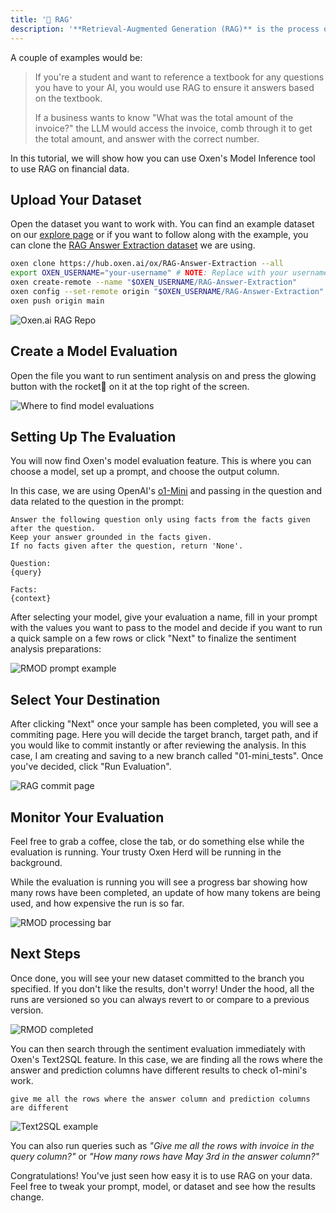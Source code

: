 ```yaml
---
title: '🧠 RAG'
description: '**Retrieval-Augmented Generation (RAG)** is the process of retrieving information that the AI does not have in its training data to answer a question. RAG is usually used to answer customer service questions, analyze legal documents, answer internal business questions, and much more.'
---
```


A couple of examples would be:
>
>If you're a student and want to reference a textbook for any questions you have to your AI, you would use RAG to ensure it answers based on the textbook.
>
>If a business wants to know "What was the total amount of the invoice?" the LLM would access the invoice, comb through it to get the total amount, and answer with the correct number.

In this tutorial, we will show how you can use Oxen's Model Inference tool to use RAG on financial data. 

## Upload Your Dataset

Open the dataset you want to work with. You can find an example dataset on our [explore page](https://www.oxen.ai/explore) or if you want to follow along with the example, you can clone the [RAG Answer Extraction dataset](https://www.oxen.ai/ox/RAG-Answer-Extraction) we are using.

```bash
oxen clone https://hub.oxen.ai/ox/RAG-Answer-Extraction --all
export OXEN_USERNAME="your-username" # NOTE: Replace with your username
oxen create-remote --name "$OXEN_USERNAME/RAG-Answer-Extraction"
oxen config --set-remote origin "$OXEN_USERNAME/RAG-Answer-Extraction"
oxen push origin main
```

<img
  className="block"
  src="/images/rag_dataset.png"
  alt="Oxen.ai RAG Repo"
/>

## Create a Model Evaluation

Open the file you want to run sentiment analysis on and press the glowing button with the rocket🚀 on it at the top right of the screen.


<img
  className="block"
  src="/images/rmod_button.png"
  alt="Where to find model evaluations"
/>

## Setting Up The Evaluation

You will now find Oxen's model evaluation feature. This is where you can choose a model, set up a prompt, and choose the output column.

In this case, we are using OpenAI's [o1-Mini](https://platform.openai.com/docs/models/gpt-4o) and passing in the question and data related to the question in the prompt:

```
Answer the following question only using facts from the facts given after the question.
Keep your answer grounded in the facts given.
If no facts given after the question, return 'None'.

Question:
{query}

Facts:
{context}
```

After selecting your model, give your evaluation a name, fill in your prompt with the values you want to pass to the model and decide if you want to run a quick sample on a few rows or click "Next" to finalize the sentiment analysis preparations:

<img
  className="block"
  src="/images/rag_sample_responses.png"
  alt="RMOD prompt example"
/>

## Select Your Destination

After clicking "Next" once your sample has been completed, you will see a commiting page. Here you will decide the target branch, target path, and if you would like to commit instantly or after reviewing the analysis.
In this case, I am creating and saving to a new branch called "01-mini_tests". Once you've decided, click "Run Evaluation".

<img
  className="block"
  src="/images/rag_commit_page.png"
  alt="RAG commit page"
/>

## Monitor Your Evaluation

Feel free to grab a coffee, close the tab, or do something else while the evaluation is running. Your trusty Oxen Herd will be running in the background.

While the evaluation is running you will see a progress bar showing how many rows have been completed, an update of how many tokens are being used, and how expensive the run is so far.


<img
  className="block"
  src="/images/rag_status.png"
  alt="RMOD processing bar"
/>

## Next Steps

Once done, you will see your new dataset committed to the branch you specified. If you don't like the results, don't worry! Under the hood, all the runs are versioned so you can always revert to or compare to a previous version.


<img
  className="block"
  src="/images/rag_final.png"
  alt="RMOD completed"
/>

You can then search through the sentiment evaluation immediately with Oxen's Text2SQL feature. In this case, we are finding all the rows where the answer and prediction columns have different results to check o1-mini's work.

```
give me all the rows where the answer column and prediction columns are different

```

<img
  className="block"
  src="/images/RAG_t2s.png"
  alt="Text2SQL example"
/>

You can also run queries such as *"Give me all the rows with invoice in the query column?"* or *"How many rows have May 3rd in the answer column?"*

Congratulations! You've just seen how easy it is to use RAG on your data. Feel free to tweak your prompt, model, or dataset and see how the results change.